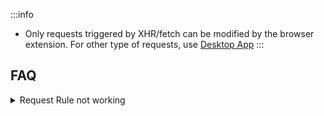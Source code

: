 
:::info
- Only requests triggered by XHR/fetch can be modified by the browser extension. For other type of requests, use [Desktop App](https://requestly.io/desktop)
:::


<Content />

## FAQ

<details>
  <summary>Request Rule not working</summary>
  <div>
    <h4>Rule might not be working for below reasons</h4>
    <ul>
      <li>
        <b>Is not XHR/fetch request</b> <br/>Only requests triggered by XHR/fetch can be modified by the browser extension due to technical constraints. For other type of requests, use <a href="https://requestly.io/desktop">Desktop App</a> instead.
      </li>
    </ul>
  </div>
</details>